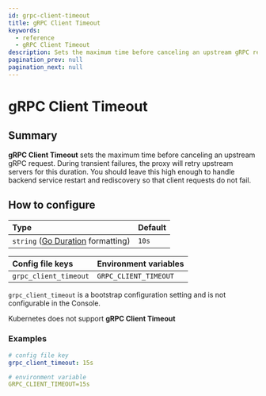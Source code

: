 ```yaml
---
id: grpc-client-timeout
title: gRPC Client Timeout
keywords:
  - reference
  - gRPC Client Timeout
description: Sets the maximum time before canceling an upstream gRPC request.
pagination_prev: null
pagination_next: null
---
```



# gRPC Client Timeout

## Summary

**gRPC Client Timeout** sets the maximum time before canceling an upstream gRPC request. During transient failures, the proxy will retry upstream servers for this duration. You should leave this high enough to handle backend service restart and rediscovery so that client requests do not fail.

## How to configure

| **Type** | **Default** |
| :-- | :-- |
| `string` ([Go Duration](https://golang.org/pkg/time/#Duration.String) formatting) | `10s` |

<Tabs>
<TabItem value="Core" label="Core">

| **Config file keys**  | **Environment variables** |
| :-------------------- | :------------------------ |
| `grpc_client_timeout` | `GRPC_CLIENT_TIMEOUT`     |

</TabItem>
<TabItem value="Enterprise" label="Enterprise">

`grpc_client_timeout` is a bootstrap configuration setting and is not configurable in the Console.

</TabItem>
<TabItem value="Kubernetes" label="Kubernetes">

Kubernetes does not support **gRPC Client Timeout**

</TabItem>
</Tabs>

### Examples

```yaml
# config file key
grpc_client_timeout: 15s

# environment variable
GRPC_CLIENT_TIMEOUT=15s
```
